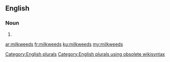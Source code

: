 ==English==

===Noun===
{{head|en}}

# {{plural of|milkweed}}

[[Category:English plurals]][[Category:English plurals using obsolete wikisyntax]]

[[ar:milkweeds]]
[[fr:milkweeds]]
[[ku:milkweeds]]
[[my:milkweeds]]